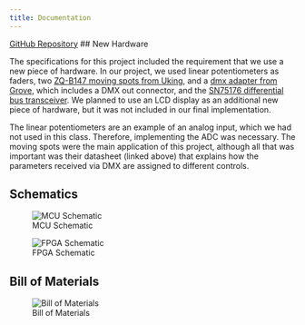 ```yaml
---
title: Documentation
---
```

[GitHub Repository](https://github.com/avsmith11/DMX_controller)
## New Hardware

The specifications for this project included the requirement that we use a new piece of hardware. In our project, we used linear potentiometers as faders, two [ZQ-B147 moving spots from Uking](https://www.uking-online.com/wp-content/uploads/2020/10/ZQ-B147.pdf), and a [dmx adapter from Grove](https://wiki.seeedstudio.com/Grove-DMX512/), which includes a DMX out connector, and the [SN75176 differential bus transceiver](https://www.ti.com/lit/ds/symlink/sn75176a.pdf). We planned to use an LCD display as an additional new piece of hardware, but it was not included in our final implementation.

The linear potentiometers are an example of an analog input, which we had not used in this class. Therefore, implementing the ADC was necessary. The moving spots were the main application of this project, although all that was important was their datasheet (linked above) that explains how the parameters received via DMX are assigned to different controls.

## Schematics

![MCU Schematic](images/MCU Schematic.png)

![FPGA Schematic](images/FPGA_Schematic.jpg)

## Bill of Materials

![Bill of Materials](images/Bill_Of_Materials.jpg)